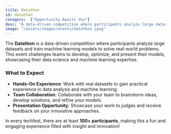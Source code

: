 ```yaml
---
title: Datathon
id: datathon
category:  ["Opportunity Awaits You"]
desc: "A data-driven competition where participants analyze large datasets and train machine learning models to solve real-world problems. This event challenges teams to develop, optimize, and present their models, showcasing their data science and machine learning expertise."
image: "/assets/images/events/datathon.jpeg"
---
```



The **Datathon** is a data-driven competition where participants analyze large datasets and train machine learning models to solve real-world problems. This event challenges teams to develop, optimize, and present their models, showcasing their data science and machine learning expertise.

### What to Expect
- **Hands-On Experience**: Work with real datasets to gain practical experience in data analysis and machine learning.
- **Team Collaboration**: Collaborate with your team to brainstorm ideas, develop solutions, and refine your models.
- **Presentation Opportunity**: Showcase your work to judges and receive feedback on your innovative approaches.

In every techfest, there are at least **100+ participants**, making this a fun and engaging experience filled with insight and innovation!
